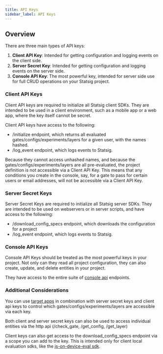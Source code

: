 ```yaml
---
title: API Keys
sidebar_label: API Keys
---
```


## Overview

There are three main types of API keys:

1. **Client API Key**: Intended for getting configuration and logging events on the client side.
2. **Server Secret Key**: Intended for getting configuration and logging events on the server side.
3. **Console API Key**: The most powerful key, intended for server side use for full CRUD operations on your Statsig project.

### Client API Keys

Client API keys are required to initialize all Statsig client SDKs.  They are intended to be used in a client environment, such as a mobile app or a web app, where the key itself cannot be secret.

Client API keys have access to the following:

- /initialize endpoint, which returns all evaluated gates/configs/experiments/layers for a given user, with the names hashed.
- /log_event endpoint, which logs events to Statsig.

Because they cannot access unhashed names, and because the gates/configs/experiments/layers are all pre-evaluated, the project definition is not accessible via a Client API Key.  This means that any conditions you create in the console, say, for a gate to pass for certain users or email addresses, will not be accessible via a Client API Key.

### Server Secret Keys

Server Secret Keys are required to initialize all Statsig server SDKs. They are intended to be used on webservers or in server scripts, and have access to the following:

- /download_config_specs endpoint, which downloads the configuration for a project
- /log_event endpoint, which logs events to Statsig.

### Console API Keys

Console API Keys should be treated as the most powerful keys in your project. Not only can they read all project configuration, they can also create, update, and delete entities in your project.

They have access to the entire suite of [console api](/console-api/all-endpoints-generated) endpoints.

### Additional Considerations

You can use [target apps](/sdk-keys/target-apps) in combination with server secret keys and client api keys to control which gates/configs/experiments/layers are accessible via each key.

Both client and server secret keys can also be used to access individual entities via the http api (/check_gate, /get_config, /get_layer)

Client keys can also get access to the download_config_specs endpoint via a scope you can add to the key. This is intended only for client local evaluation sdks, like the [js-on-device-eval sdk](/client/js-on-device-eval-client).